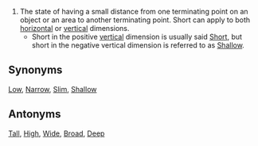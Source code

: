 #The state of having a small distance from one terminating point on an object or an area to another terminating point.  Short can apply to both [[horizontal]] or [[vertical]] dimensions.
#*Short in the positive [[vertical]] dimension is usually said [[Short]], but short in the negative vertical dimension is referred to as [[Shallow]].

==Synonyms==
[[Low]], [[Narrow]], [[Slim]], [[Shallow]]

==Antonyms==
[[Tall]], [[High]], [[Wide]], [[Broad]], [[Deep]]